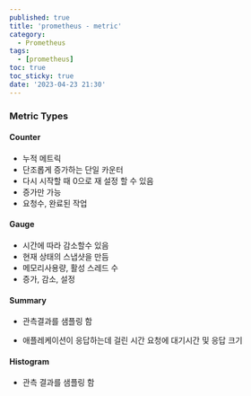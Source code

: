 ```yaml
---
published: true
title: 'prometheus - metric'
category:
  - Prometheus
tags:
  - [prometheus]
toc: true
toc_sticky: true
date: '2023-04-23 21:30'
---
```


### Metric Types

#### Counter

- 누적 메트릭
- 단조롭게 증가하는 단일 카운터
- 다시 시작할 때 0으로 재 설정 할 수 있음
- 증가만 가능
- 요청수, 완료된 작업

#### Gauge

- 시간에 따라 감소할수 있음
- 현재 상태의 스냅샷을 만듬
- 메모리사용량, 활성 스레드 수
- 증가, 감소, 설정

#### Summary

- 관측결과를 샘플링 함

- 애플레케이션이 응답하는데 걸린 시간 요청에 대기시간 및 응답 크기

#### Histogram

- 관측 결과를 샘플링 함
